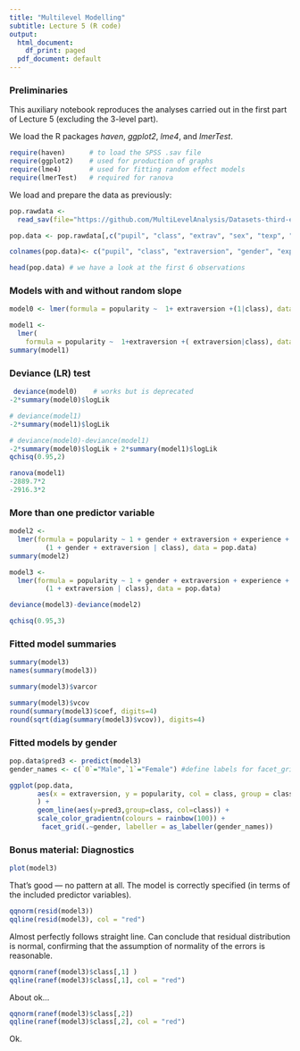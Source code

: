 ```yaml
---
title: "Multilevel Modelling"
subtitle: Lecture 5 (R code)
output:
  html_document:
    df_print: paged
  pdf_document: default
---
```


### Preliminaries

This auxiliary notebook reproduces the analyses carried out in the first part of Lecture 5 (excluding the 3-level part). 

We load the R packages *haven*,  *ggplot2*, *lme4*, and *lmerTest*. 

```r
require(haven)      # to load the SPSS .sav file
require(ggplot2)    # used for production of graphs
require(lme4)       # used for fitting random effect models
require(lmerTest)   # required for ranova
```

We load and prepare the data as previously:

```r
pop.rawdata <- 
  read_sav(file="https://github.com/MultiLevelAnalysis/Datasets-third-edition-Multilevel-book/blob/master/chapter%202/popularity/SPSS/popular2.sav?raw=true")
``` 

```r
pop.data <- pop.rawdata[,c("pupil", "class", "extrav", "sex", "texp", "popular")]

colnames(pop.data)<- c("pupil", "class", "extraversion", "gender", "experience", "popularity")

head(pop.data) # we have a look at the first 6 observations
```

### Models with and without random slope 

```r
model0 <- lmer(formula = popularity ~  1+ extraversion +(1|class), data    = pop.data) 
```

```r
model1 <- 
  lmer(
    formula = popularity ~  1+extraversion +( extraversion|class), data = pop.data) 
summary(model1)
```

### Deviance (LR) test

```r
 deviance(model0)    # works but is deprecated
-2*summary(model0)$logLik
```

```r
# deviance(model1)
-2*summary(model1)$logLik
```

```r
# deviance(model0)-deviance(model1)
-2*summary(model0)$logLik + 2*summary(model1)$logLik 
qchisq(0.95,2)
```


```r
ranova(model1)
-2889.7*2
-2916.3*2
```

### More than one predictor variable

```r
model2 <- 
  lmer(formula = popularity ~ 1 + gender + extraversion + experience + 
         (1 + gender + extraversion | class), data = pop.data)
summary(model2)
```

```r
model3 <- 
  lmer(formula = popularity ~ 1 + gender + extraversion + experience + 
         (1 + extraversion | class), data = pop.data)

deviance(model3)-deviance(model2)

qchisq(0.95,3)
```

### Fitted model summaries

```r
summary(model3)
names(summary(model3))
```

```r
summary(model3)$varcor
```

```r
summary(model3)$vcov
round(summary(model3)$coef, digits=4)
round(sqrt(diag(summary(model3)$vcov)), digits=4)
```

### Fitted models by gender

```r
pop.data$pred3 <- predict(model3)
gender_names <- c(`0`="Male",`1`="Female") #define labels for facet_grid

ggplot(pop.data,
       aes(x = extraversion, y = popularity, col = class, group = class)
       ) +
       geom_line(aes(y=pred3,group=class, col=class)) +
       scale_color_gradientn(colours = rainbow(100)) +
        facet_grid(.~gender, labeller = as_labeller(gender_names))
```

### Bonus material: Diagnostics

```r
plot(model3)
```

That’s good --- no pattern at all. The model is correctly specified (in terms of the included predictor variables).


```r
qqnorm(resid(model3))
qqline(resid(model3), col = "red") 
```

Almost perfectly follows straight line.
Can conclude that residual distribution is normal, confirming that the assumption of normality of the errors is reasonable.

```r
qqnorm(ranef(model3)$class[,1] )
qqline(ranef(model3)$class[,1], col = "red")
```

About ok...

```r
qqnorm(ranef(model3)$class[,2])
qqline(ranef(model3)$class[,2], col = "red")
```

Ok.

